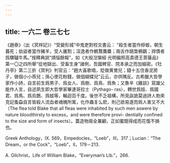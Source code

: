 ```yaml
---
---
---
```

title: 一六二 卷三七七
---




《趙泰》（出《冥祥記》）“受變形城”中鬼吏對校文書云： “殺生者當作蜉蝣，朝生暮死；劫盜者當作豬羊，受人屠割；淫逸者作鶴鶩鷹麋；兩舌作鴟梟鵂鶹；捍債者爲騾驢牛馬。”按釋典説“煩惱餘報”，如《大般湼槃經·光明徧照高貴德王菩薩品》第一〇之四所舉“從地獄出、受畜生身”諸例，吾國稗官、院本承之而加細密。《牡丹亭》第二三折《冥判》判官云：“趙大喜歌唱，貶做黄鶯兒；錢十五住香泥房子，做個小小燕兒；孫心使花粉錢，做個蝴蝶兒”云云，亦供隅反。古希臘大哲學家作小詩，自言前生爲男子、爲女人、爲樹、爲鳥、爲魚；又魯辛《雞談》寫雄父能作人言，自述夙生即大哲學家畢達哥拉士（Pythago- ras），轉世爲妓、爲國君、爲馬、爲烏鵲、爲蛙等，輪迴百千度。後世不乏祖構，所見詼詭莫過詩人勃來克記蚤蝨自言皆殺人流血者魂魄所寓，化作蟲豸么麽，則己欲易遂而爲人害又不大（The flea told Blake that all fleas were inhabited by such men aswere by nature bloodthirsty to excess，and were therefore provi- dentially confined to the size and form of insects）。蓋造物兩全兼顧，正如蜜既得成而花復不損也。

Greek Anthology，IX. 569，Empedocles，“Loeb”，III，317；Lucian：“The Dream，or the Cock”，“Loeb”，II，179－213.

A. Gilchrist，Life of William Blake，“Everyman’s Lib.”，266.